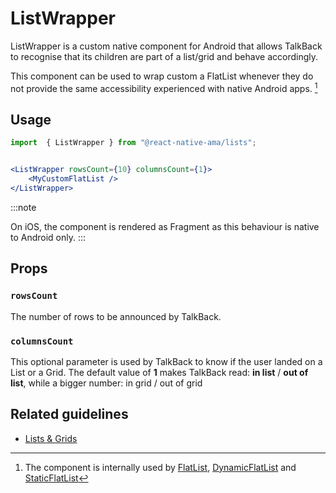 
# ListWrapper

ListWrapper is a custom native component for Android that allows TalkBack to recognise that its children are part of a list/grid and behave accordingly.

<TalkBackList />

This component can be used to wrap custom a FlatList whenever they do not provide the same accessibility experienced with native Android apps. [^1]

## Usage

```jsx
import  { ListWrapper } from "@react-native-ama/lists";


<ListWrapper rowsCount={10} columnsCount={1}>
    <MyCustomFlatList />
</ListWrapper>
```

:::note

On iOS, the component is rendered as Fragment as this behaviour is native to Android only.
:::

## Props

### `rowsCount`

The number of rows to be announced by TalkBack.

### `columnsCount`

This optional parameter is used by TalkBack to know if the user landed on a List or a Grid.
The default value of **1** makes TalkBack read: **in list** / **out of list**, while a bigger number: in grid / out of grid

## Related guidelines

- [Lists & Grids](/guidelines/lists-grids)

[^1]: The component is internally used by [FlatList](./FlatList.mdx), [DynamicFlatList](./DynamicFlatList.mdx) and [StaticFlatList](./StaticFlatList.mdx)

